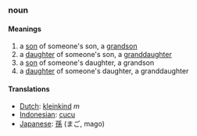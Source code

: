 ===noun===
====Meanings====
#a [[son]] of someone's son, a [[grandson]]
#a [[daughter]] of someone's son, a [[granddaughter]]
#a [[son]] of someone's daughter, a grandson
#a [[daughter]] of someone's daughter, a granddaughter
====Translations====
*[[Dutch]]: [[kleinkind]] ''m''
*[[Indonesian]]: [[cucu]]
*[[Japanese]]: [[孫]] (まご, mago)